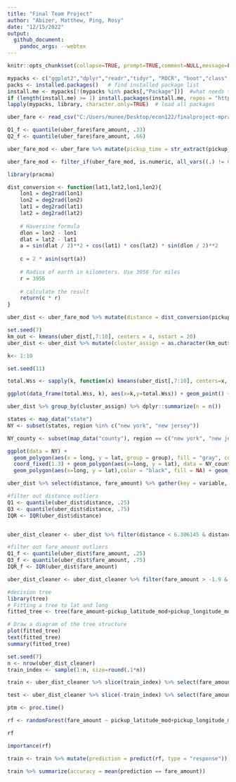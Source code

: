 ```yaml
---
title: "Final Team Project" 
author: "Abizer, Matthew, Ping, Rosy"
date: "12/15/2022"
output: 
  github_document:
    pandoc_args: --webtex
---
```


```r
knitr::opts_chunk$set(collapse=TRUE, prompt=TRUE,comment=NULL,message=FALSE, echo = FALSE, include=TRUE, fig.width = 9, fig.height = 4) #This code chunk ensures that there are no commands in output file.
```

```r
mypacks <- c("ggplot2","dplyr","readr","tidyr", "ROCR", "boot","class","randomForest","e1071", "stringr","partykit","rpart","plyr","pracma","leaflet", "maps", "rgdal", "rgeos","leaflet", "tree","doParallel","foreach")  # what packages are needed?
packs <- installed.packages()   # find installed package list
install.me <- mypacks[!(mypacks %in% packs[,"Package"])]  #what needs to be installed?
if (length(install.me) >= 1) install.packages(install.me, repos = "http://cran.us.r-project.org")   # install (if needed)
lapply(mypacks, library, character.only=TRUE)  # load all packages
```

```r
uber_fare <- read_csv("C:/Users/munee/Desktop/econ122/finalproject-mpra/uber.csv")
```

```r
Q1_f <- quantile(uber_fare$fare_amount, .33)
Q2_f <- quantile(uber_fare$fare_amount, .66)
```

```r
uber_fare_mod <- uber_fare %>% mutate(pickup_time = str_extract(pickup_datetime,"[\\d]{1,2}:[\\d]{2}"), pickup_year = str_extract(pickup_datetime,"[\\d]{4}"), pickup_month_dash = str_extract(pickup_datetime, "-{1}[\\d]{2}-{1}"), pickup_month = str_extract(pickup_month_dash, "[\\d]{2}"), pickup_date_dash = str_extract(pickup_datetime, "-[\\d]{2}"), pickup_date = str_extract(pickup_date_dash, "[\\d]{2}"), pickup_longitude_mod = ifelse(pickup_longitude < -79.4554 | pickup_longitude > -71.4725, NA, pickup_longitude), pickup_latitude_mod = ifelse(pickup_latitude < 40.29400 | pickup_latitude > 45.00420, NA, pickup_latitude), dropoff_longitude_mod = ifelse(dropoff_longitude < -79.4554 | dropoff_longitude > -71.4725, NA, dropoff_longitude), dropoff_latitude_mod = ifelse(dropoff_latitude < 40.29400 | dropoff_latitude > 45.00420, NA, dropoff_latitude), time_range = ifelse(pickup_time < 12:00, "Morning", "Afternoon"), time_category = ifelse(pickup_time > 18:00, "Night", time_range ) ) %>% na.omit()


```

```r
uber_fare_mod <- filter_if(uber_fare_mod, is.numeric, all_vars((.) != 0)) %>% select(fare_amount, passenger_count, pickup_time, pickup_year, pickup_month, pickup_date, pickup_longitude_mod, pickup_latitude_mod, dropoff_longitude_mod, dropoff_latitude_mod, time_category)

```

```r
library(pracma)

dist_conversion <- function(lat1,lat2,lon1,lon2){
    lon1 = deg2rad(lon1)
    lon2 = deg2rad(lon2)
    lat1 = deg2rad(lat1)
    lat2 = deg2rad(lat2)
      
    # Haversine formula
    dlon = lon2 - lon1
    dlat = lat2 - lat1
    a = sin(dlat / 2)**2 + cos(lat1) * cos(lat2) * sin(dlon / 2)**2
 
    c = 2 * asin(sqrt(a))
    
    # Radius of earth in kilometers. Use 3956 for miles
    r = 3956
      
    # calculate the result
    return(c * r)
}

```

```r
uber_dist <- uber_fare_mod %>% mutate(distance = dist_conversion(pickup_latitude_mod,dropoff_latitude_mod, pickup_longitude_mod, dropoff_longitude_mod)) %>% filter(distance > 0, fare_amount>7.19)

```

```r
set.seed(7)
km_out <- kmeans(uber_dist[,7:10], centers = 4, nstart = 20)
uber_dist <- uber_dist %>% mutate(cluster_assign = as.character(km_out$cluster))
```

```r
k<- 1:10

set.seed(11)

total.Wss <- sapply(k, function(x) kmeans(uber_dist[,7:10], centers=x, nstart=20)$tot.withinss)

ggplot(data_frame(total.Wss, k), aes(x=k,y=total.Wss)) + geom_point() + geom_line() + scale_x_continuous(breaks=1:10)
```

```r
uber_dist %>% group_by(cluster_assign) %>% dplyr::summarize(n = n()) 
```


```r
states <- map_data("state")
NY <- subset(states, region %in% c("new york", "new jersey"))

NY_county <- subset(map_data("county"), region == c("new york", "new jersey"))

ggplot(data = NY) + 
  geom_polygon(aes(x = long, y = lat, group = group), fill = "gray", color = "white") + 
  coord_fixed(1.3) + geom_polygon(aes(x=long, y = lat), data = NY_county, fill = NA, color = "white") +
  geom_polygon(aes(x=long, y = lat),color = "black", fill = NA) + geom_point(data = uber_dist, aes(x = pickup_longitude_mod, y = pickup_latitude_mod, color = cluster_assign)) 
```

```r

uber_dist %>% select(distance, fare_amount) %>% gather(key = variable, value = value, distance:fare_amount) %>% ggplot(aes(x = variable, y = value)) + geom_boxplot() + facet_wrap(~variable, scales="free")+ ggtitle("Boxplots of Distance & Fare_amount")

#filter out distance outliers
Q1 <- quantile(uber_dist$distance, .25)
Q3 <- quantile(uber_dist$distance, .75)
IQR <- IQR(uber_dist$distance)


uber_dist_cleaner <- uber_dist %>% filter(distance < 6.306145 & distance > -1.57)

#filter out fare_amount outliers
Q1_f <- quantile(uber_dist$fare_amount, .25)
Q3_f <- quantile(uber_dist$fare_amount, .75)
IQR_f <- IQR(uber_dist$fare_amount)

uber_dist_cleaner <- uber_dist_cleaner %>% filter(fare_amount > -1.9 & fare_amount < 26.9)


```

```r
#decision tree
library(tree)
# Fitting a tree to lat and long
fitted_tree <- tree(fare_amount~pickup_latitude_mod+pickup_longitude_mod+ dropoff_latitude_mod+ dropoff_longitude_mod+ distance + passenger_count+pickup_month+pickup_date+pickup_time, uber_dist_clean)

# Draw a diagram of the tree structure
plot(fitted_tree)
text(fitted_tree)
summary(fitted_tree)
```


```r
set.seed(7)
n <- nrow(uber_dist_cleaner)
train_index <- sample(1:n, size=round(.1*n))

train <- uber_dist_cleaner %>% slice(train_index) %>% select(fare_amount, passenger_count, pickup_time, pickup_year, pickup_month, pickup_date, pickup_longitude_mod, pickup_latitude_mod, dropoff_longitude_mod, dropoff_latitude_mod, time_category, distance)

test <- uber_dist_cleaner %>% slice(-train_index) %>% select(fare_amount, passenger_count, pickup_time, pickup_year, pickup_month, pickup_date, pickup_longitude_mod, pickup_latitude_mod, dropoff_longitude_mod, dropoff_latitude_mod, time_category, distance)
```

```r
ptm <- proc.time()

rf <- randomForest(fare_amount ~ pickup_latitude_mod+pickup_longitude_mod+ dropoff_latitude_mod+ dropoff_longitude_mod+ passenger_count+pickup_month+pickup_date+pickup_time+distance, data=train, ntree = 200)

rf

```


```r
importance(rf) 
```

```r
train <- train %>% mutate(prediction = predict(rf, type = "response"))

train %>% summarize(accuracy = mean(prediction == fare_amount))
```